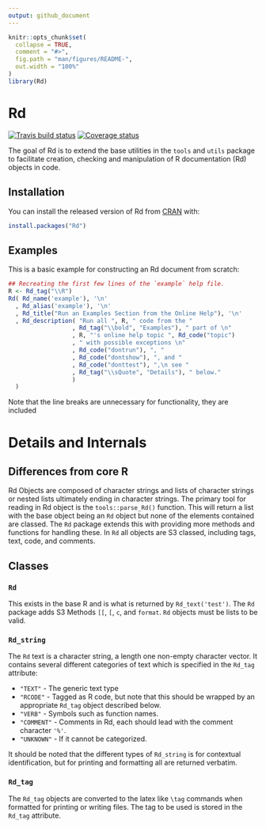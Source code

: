 ```yaml
---
output: github_document
---
```


<!-- README.md is generated from README.Rmd. Please edit that file -->

```r
knitr::opts_chunk$set(
  collapse = TRUE,
  comment = "#>",
  fig.path = "man/figures/README-",
  out.width = "100%"
)
library(Rd)
```
# Rd
[![Travis build status](https://travis-ci.org/RDocTaskForce/Rd.svg?branch=master)](https://travis-ci.org/RDocTaskForce/Rd)
[![Coverage status](https://codecov.io/gh/RDocTaskForce/Rd/branch/master/graph/badge.svg)](https://codecov.io/github/RDocTaskForce/Rd?branch=master)

The goal of Rd is to extend the base utilities in the `tools` and `utils` package to facilitate
creation, checking and manipulation of R documentation (Rd) objects in code.

## Installation

You can install the released version of Rd from [CRAN](https://CRAN.R-project.org) with:

```r
install.packages("Rd")
```


## Examples

This is a basic example for constructing an Rd document from scratch:

```r
## Recreating the first few lines of the `example` help file. 
R <- Rd_tag("\\R")
Rd( Rd_name('example'), '\n'
  , Rd_alias('example'), '\n'
  , Rd_title("Run an Examples Section from the Online Help"), '\n'
  , Rd_description( "Run all ", R, " code from the "
                  , Rd_tag("\\bold", "Examples"), " part of \n"    
                  , R, "'s online help topic ", Rd_code("topic")
                  , " with possible exceptions \n"
                  , Rd_code("dontrun"), ", "
                  , Rd_code("dontshow"), ", and "
                  , Rd_code("donttest"), ",\n see "
                  , Rd_tag("\\sQuote", "Details"), " below."
                  )
  )
```

Note that the line breaks are unnecessary for functionality,
they are included  

# Details and Internals

## Differences from core R

Rd Objects are composed of character strings and lists of character strings or nested lists 
ultimately ending in character strings.  The primary tool for reading in Rd object is the
`tools::parse_Rd()` function.  This will return a list with the base object being an `Rd` 
object but none of the elements contained are classed.  The `Rd` package extends this 
with providing more methods and functions for handling these.  In `Rd` all objects are 
S3 classed, including tags, text, code, and comments.

## Classes 

### `Rd`
This exists in the base R and is what is returned by `Rd_text('test')`. The `Rd` package
adds S3 Methods `[[`, `[`, `c`, and `format`.  `Rd` objects must be lists to be valid.

### `Rd_string`

The `Rd` text is a character string, a length one non-empty character vector.
It contains several different categories of text which is specified in the 
`Rd_tag` attribute:

* `"TEXT"` - The generic text type
* `"RCODE"` - Tagged as R code, but note that this should be wrapped by an 
              appropriate `Rd_tag` object described below.
* `"VERB"` - Symbols such as function names.
* `"COMMENT"` - Comments in Rd, each should lead with the comment character `'%'`.
* `"UNKNOWN"` - If it cannot be categorized.

It should be noted that the different types of `Rd_string` is for 
contextual identification, but for printing and formatting all are 
returned verbatim.


### `Rd_tag`
The `Rd_tag` objects are converted to the latex like `\tag` commands
when formatted for printing or writing files.  The tag to be used is stored
in the `Rd_tag` attribute.



